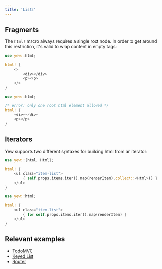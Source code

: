 ```yaml
---
title: 'Lists'
---
```



## Fragments

The `html!` macro always requires a single root node. In order to get around this restriction, it's valid to wrap content in empty tags:

<Tabs>
  <TabItem value="Valid" label="Valid">

```rust
use yew::html;

html! {
    <>
        <div></div>
        <p></p>
    </>
}
```

  </TabItem>
  <TabItem value="Invalid" label="Invalid">

```rust
use yew::html;

/* error: only one root html element allowed */
html! {
    <div></div>
    <p></p>
}
```

  </TabItem>
</Tabs>

## Iterators

Yew supports two different syntaxes for building html from an iterator:

<Tabs>
  <TabItem value="Syntax type 1" label="Syntax type 1">

```rust
use yew::{html, Html};

html! {
    <ul class="item-list">
        { self.props.items.iter().map(renderItem).collect::<Html>() }
    </ul>
}
```

  </TabItem>
  <TabItem value="Syntax type 2" label="Syntax type 2">

```rust
use yew::html;

html! {
    <ul class="item-list">
        { for self.props.items.iter().map(renderItem) }
    </ul>
}
```

  </TabItem>
</Tabs>

## Relevant examples

-   [TodoMVC](https://github.com/yewstack/yew/tree/v0.18/examples/todomvc)
-   [Keyed List](https://github.com/yewstack/yew/tree/v0.18/examples/keyed_list)
-   [Router](https://github.com/yewstack/yew/tree/v0.18/examples/router)
